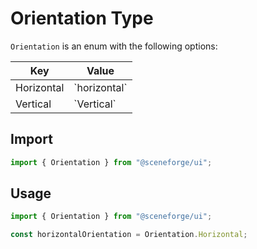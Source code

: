 
<Meta title="@sceneforge|ui/Types/Orientation" />

# Orientation Type

`Orientation` is an enum with the following options:

<table>
  <thead>
    <tr><th> Key         </th><th> Value        </th></tr>
  </thead>
  <tbody>
    <tr><td> Horizontal  </td><td> `horizontal` </td></tr>
    <tr><td> Vertical    </td><td> `Vertical`   </td></tr>
  </tbody>
</table>

## Import

```ts
import { Orientation } from "@sceneforge/ui";
```

## Usage

```ts
import { Orientation } from "@sceneforge/ui";

const horizontalOrientation = Orientation.Horizontal;
```
